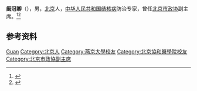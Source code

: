 '''阚冠卿'''（{{bd|1916年||1997年|8月2日}}），男，[[北京|北京]]人，[[中华人民共和国|中华人民共和国]][[结核病|结核病]]防治专家，曾任[[北京市政协|北京市政协]]副主席。<ref>{{Cite book|title=二十世纪中华爱国名人辞典|author=宋德慈, 王德林, 郑福林主编|publisher=吉林大学出版社|year=1990|isbn=|location=长春|pages=553}}</ref><ref>{{Cite book|title=中华人民共和国职官志|author=何虎生, 李耀东, 向常福主编|publisher=中国社会出版社|year=2003|isbn=9787800883934|location=北京|pages=}}</ref>

== 参考资料 ==
{{reflist}}

{{中国人物小作品}}

{{Authority control}}
{{DEFAULTSORT:Kan阚}}
[[Category:阚姓|Guan]]
[[Category:北京人|Category:北京人]]
[[Category:燕京大學校友|Category:燕京大學校友]]
[[Category:北京協和醫學院校友|Category:北京協和醫學院校友]]
[[Category:北京市政協副主席|Category:北京市政協副主席]]